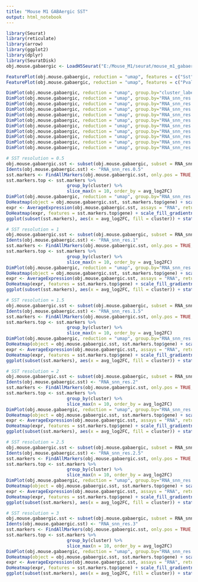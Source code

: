 ```yaml
---
title: "Mouse M1 GABAergic SST"
output: html_notebook
---
```


```r

library(Seurat)
library(reticulate)
library(arrow)
library(ggplot2)
library(dplyr)
library(SeuratDisk)
obj.mouse.gabaergic <- LoadH5Seurat("E:/Mouse_M1/seurat/mouse_m1_gabaergic.h5Seurat")

```


```r

FeaturePlot(obj.mouse.gabaergic, reduction = "umap", features = c("Sst")) + xlim(-15, 15) + ylim(-15, 15) + coord_equal()
FeaturePlot(obj.mouse.gabaergic, reduction = "umap", features = c("Pvalb")) + xlim(-15, 15) + ylim(-15, 15) + coord_equal()

```


```r

DimPlot(obj.mouse.gabaergic, reduction = "umap", group.by="cluster_label", label = TRUE, label.size = 2, raster = FALSE) + NoLegend() + xlim(-15, 15) + ylim(-15, 15) + coord_equal()
DimPlot(obj.mouse.gabaergic, reduction = "umap", group.by="RNA_snn_res.0.5", label = TRUE, raster = FALSE) + NoLegend() + xlim(-15, 15) + ylim(-15, 15) + coord_equal()
DimPlot(obj.mouse.gabaergic, reduction = "umap", group.by="RNA_snn_res.1", label = TRUE, raster = FALSE) + NoLegend() + xlim(-15, 15) + ylim(-15, 15) + coord_equal()
DimPlot(obj.mouse.gabaergic, reduction = "umap", group.by="RNA_snn_res.1.5", label = TRUE, raster = FALSE) + NoLegend() + xlim(-15, 15) + ylim(-15, 15) + coord_equal()
DimPlot(obj.mouse.gabaergic, reduction = "umap", group.by="RNA_snn_res.2", label = TRUE, raster = FALSE) + NoLegend() + xlim(-15, 15) + ylim(-15, 15) + coord_equal()
DimPlot(obj.mouse.gabaergic, reduction = "umap", group.by="RNA_snn_res.2.5", label = TRUE, raster = FALSE) + NoLegend() + xlim(-15, 15) + ylim(-15, 15) + coord_equal()
DimPlot(obj.mouse.gabaergic, reduction = "umap", group.by="RNA_snn_res.3", label = TRUE, raster = FALSE) + NoLegend() + xlim(-15, 15) + ylim(-15, 15) + coord_equal()
DimPlot(obj.mouse.gabaergic, reduction = "umap", group.by="RNA_snn_res.3.5", label = TRUE, raster = FALSE) + NoLegend() + xlim(-15, 15) + ylim(-15, 15) + coord_equal()
DimPlot(obj.mouse.gabaergic, reduction = "umap", group.by="RNA_snn_res.4", label = TRUE, raster = FALSE) + NoLegend() + xlim(-15, 15) + ylim(-15, 15) + coord_equal()
DimPlot(obj.mouse.gabaergic, reduction = "umap", group.by="RNA_snn_res.4.5", label = TRUE, raster = FALSE) + NoLegend() + xlim(-15, 15) + ylim(-15, 15) + coord_equal()
DimPlot(obj.mouse.gabaergic, reduction = "umap", group.by="RNA_snn_res.5", label = TRUE, raster = FALSE) + NoLegend() + xlim(-15, 15) + ylim(-15, 15) + coord_equal()

```


```r

# SST resolution = 0.5
obj.mouse.gabaergic.sst <- subset(obj.mouse.gabaergic, subset = RNA_snn_res.0.5 == c("2", "9", "10", "14"))
Idents(obj.mouse.gabaergic.sst) <- "RNA_snn_res.0.5"
sst.markers <- FindAllMarkers(obj.mouse.gabaergic.sst, only.pos = TRUE, test.use = "roc")
sst.markers.top <- sst.markers %>%
                       group_by(cluster) %>%
                       slice_max(n = 10, order_by = avg_log2FC)
DimPlot(obj.mouse.gabaergic, reduction = "umap", group.by="RNA_snn_res.0.5", label = TRUE, raster = FALSE) + NoLegend() + xlim(-15, 15) + ylim(-15, 15) + coord_equal()
DoHeatmap(object = obj.mouse.gabaergic.sst, sst.markers.top$gene) + scale_fill_gradientn(colors = c("blue", "white", "red")) + theme(text = element_text(size = 8))
expr <- AverageExpression(obj.mouse.gabaergic.sst, assays = "RNA", return.seurat = TRUE, features = sst.markers.top$gene)
DoHeatmap(expr, features = sst.markers.top$gene) + scale_fill_gradientn(colors = c("blue", "white", "red")) + theme(text = element_text(size = 8))
ggplot(subset(sst.markers), aes(x = avg_log2FC, fill = cluster)) + stat_ecdf(geom = "step", aes(col = cluster))

```


```r

# SST resolution = 1
obj.mouse.gabaergic.sst <- subset(obj.mouse.gabaergic, subset = RNA_snn_res.1 == c("1", "7", "13", "14", "15", "21"))
Idents(obj.mouse.gabaergic.sst) <- "RNA_snn_res.1"
sst.markers <- FindAllMarkers(obj.mouse.gabaergic.sst, only.pos = TRUE, test.use = "roc")
sst.markers.top <- sst.markers %>%
                       group_by(cluster) %>%
                       slice_max(n = 10, order_by = avg_log2FC)
DimPlot(obj.mouse.gabaergic, reduction = "umap", group.by="RNA_snn_res.1", label = TRUE, raster = FALSE) + NoLegend() + xlim(-15, 15) + ylim(-15, 15) + coord_equal()
DoHeatmap(object = obj.mouse.gabaergic.sst, sst.markers.top$gene) + scale_fill_gradientn(colors = c("blue", "white", "red")) + theme(text = element_text(size = 7))
expr <- AverageExpression(obj.mouse.gabaergic.sst, assays = "RNA", return.seurat = TRUE, features = sst.markers.top$gene)
DoHeatmap(expr, features = sst.markers.top$gene) + scale_fill_gradientn(colors = c("blue", "white", "red")) + theme(text = element_text(size = 7))
ggplot(subset(sst.markers), aes(x = avg_log2FC, fill = cluster)) + stat_ecdf(geom = "step", aes(col = cluster))

```


```r

# SST resolution = 1.5
obj.mouse.gabaergic.sst <- subset(obj.mouse.gabaergic, subset = RNA_snn_res.1.5 == c("6", "9", "12", "15", "16", "17", "23"))
Idents(obj.mouse.gabaergic.sst) <- "RNA_snn_res.1.5"
sst.markers <- FindAllMarkers(obj.mouse.gabaergic.sst, only.pos = TRUE, test.use = "roc")
sst.markers.top <- sst.markers %>%
                       group_by(cluster) %>%
                       slice_max(n = 10, order_by = avg_log2FC)
DimPlot(obj.mouse.gabaergic, reduction = "umap", group.by="RNA_snn_res.1.5", label = TRUE, raster = FALSE) + NoLegend() + xlim(-15, 15) + ylim(-15, 15) + coord_equal()
DoHeatmap(object = obj.mouse.gabaergic.sst, sst.markers.top$gene) + scale_fill_gradientn(colors = c("blue", "white", "red")) + theme(text = element_text(size = 6))
expr <- AverageExpression(obj.mouse.gabaergic.sst, assays = "RNA", return.seurat = TRUE, features = sst.markers.top$gene)
DoHeatmap(expr, features = sst.markers.top$gene) + scale_fill_gradientn(colors = c("blue", "white", "red")) + theme(text = element_text(size = 6))
ggplot(subset(sst.markers), aes(x = avg_log2FC, fill = cluster)) + stat_ecdf(geom = "step", aes(col = cluster))

```


```r

# SST resolution = 2
obj.mouse.gabaergic.sst <- subset(obj.mouse.gabaergic, subset = RNA_snn_res.2 == c("6", "9", "12", "14", "15", "16", "25", "28"))
Idents(obj.mouse.gabaergic.sst) <- "RNA_snn_res.2"
sst.markers <- FindAllMarkers(obj.mouse.gabaergic.sst, only.pos = TRUE, test.use = "roc")
sst.markers.top <- sst.markers %>%
                       group_by(cluster) %>%
                       slice_max(n = 10, order_by = avg_log2FC)
DimPlot(obj.mouse.gabaergic, reduction = "umap", group.by="RNA_snn_res.2", label = TRUE, raster = FALSE) + NoLegend() + xlim(-15, 15) + ylim(-15, 15) + coord_equal()
DoHeatmap(object = obj.mouse.gabaergic.sst, sst.markers.top$gene) + scale_fill_gradientn(colors = c("blue", "white", "red")) + theme(text = element_text(size = 5))
expr <- AverageExpression(obj.mouse.gabaergic.sst, assays = "RNA", return.seurat = TRUE, features = sst.markers.top$gene)
DoHeatmap(expr, features = sst.markers.top$gene) + scale_fill_gradientn(colors = c("blue", "white", "red")) + theme(text = element_text(size = 5))
ggplot(subset(sst.markers), aes(x = avg_log2FC, fill = cluster)) + stat_ecdf(geom = "step", aes(col = cluster))

```


```r

# SST resolution = 2.5
obj.mouse.gabaergic.sst <- subset(obj.mouse.gabaergic, subset = RNA_snn_res.2.5 == c("2", "4", "13", "14", "15", "18", "25", "30", "33"))
Idents(obj.mouse.gabaergic.sst) <- "RNA_snn_res.2.5"
sst.markers <- FindAllMarkers(obj.mouse.gabaergic.sst, only.pos = TRUE, test.use = "roc")
sst.markers.top <- sst.markers %>%
                       group_by(cluster) %>%
                       slice_max(n = 10, order_by = avg_log2FC)
DimPlot(obj.mouse.gabaergic, reduction = "umap", group.by="RNA_snn_res.2.5", label = TRUE, raster = FALSE) + NoLegend() + xlim(-15, 15) + ylim(-15, 15) + coord_equal()
DoHeatmap(object = obj.mouse.gabaergic.sst, sst.markers.top$gene) + scale_fill_gradientn(colors = c("blue", "white", "red")) + theme(text = element_text(size = 4))
expr <- AverageExpression(obj.mouse.gabaergic.sst, assays = "RNA", return.seurat = TRUE, features = sst.markers.top$gene)
DoHeatmap(expr, features = sst.markers.top$gene) + scale_fill_gradientn(colors = c("blue", "white", "red")) + theme(text = element_text(size = 4))
ggplot(subset(sst.markers), aes(x = avg_log2FC, fill = cluster)) + stat_ecdf(geom = "step", aes(col = cluster))

```


```r

# SST resolution = 3
obj.mouse.gabaergic.sst <- subset(obj.mouse.gabaergic, subset = RNA_snn_res.3 == c("2", "9", "10", "14", "15", "16", "27", "31", "32", "36"))
Idents(obj.mouse.gabaergic.sst) <- "RNA_snn_res.3"
sst.markers <- FindAllMarkers(obj.mouse.gabaergic.sst, only.pos = TRUE, test.use = "roc")
sst.markers.top <- sst.markers %>%
                       group_by(cluster) %>%
                       slice_max(n = 10, order_by = avg_log2FC)
DimPlot(obj.mouse.gabaergic, reduction = "umap", group.by="RNA_snn_res.3", label = TRUE, raster = FALSE) + NoLegend() + xlim(-15, 15) + ylim(-15, 15) + coord_equal()
DoHeatmap(object = obj.mouse.gabaergic.sst, sst.markers.top$gene) + scale_fill_gradientn(colors = c("blue", "white", "red")) + theme(text = element_text(size = 4))
expr <- AverageExpression(obj.mouse.gabaergic.sst, assays = "RNA", return.seurat = TRUE, features = sst.markers.top$gene)
DoHeatmap(expr, features = sst.markers.top$gene) + scale_fill_gradientn(colors = c("blue", "white", "red")) + theme(text = element_text(size = 4))
ggplot(subset(sst.markers), aes(x = avg_log2FC, fill = cluster)) + stat_ecdf(geom = "step", aes(col = cluster))

```


